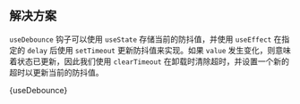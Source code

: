 

## 解决方案

`useDebounce` 钩子可以使用 `useState` 存储当前的防抖值，并使用 `useEffect` 在指定的 `delay` 后使用 `setTimeout` 更新防抖值来实现。如果 `value` 发生变化，则意味着状态已更新，因此我们使用 `clearTimeout` 在卸载时清除超时，并设置一个新的超时以更新当前的防抖值。

<MDXCodeBlock>
  {useDebounce}
</MDXCodeBlock>
